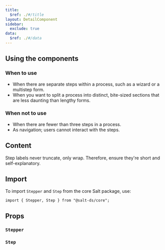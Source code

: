 ```yaml
---
title:
  $ref: ./#/title
layout: DetailComponent
sidebar:
  exclude: true
data:
  $ref: ./#/data
---
```


## Using the components

### When to use

- When there are separate steps within a process, such as a wizard or a multistep form.
- When you want to split a process into distinct, bite-sized sections that are less daunting than lengthy forms.

### When not to use

- When there are fewer than three steps in a process.
- As navigation; users cannot interact with the steps.

## Content

Step labels never truncate, only wrap. Therefore, ensure they're short and self-explanatory.

## Import

To import `Stepper` and `Step` from the core Salt package, use:

```
import { Stepper, Step } from "@salt-ds/core";
```

## Props

### `Stepper`

<PropsTable packageName="core" componentName="Stepper" />

### `Step`

<PropsTable packageName="core" componentName="Step" />
